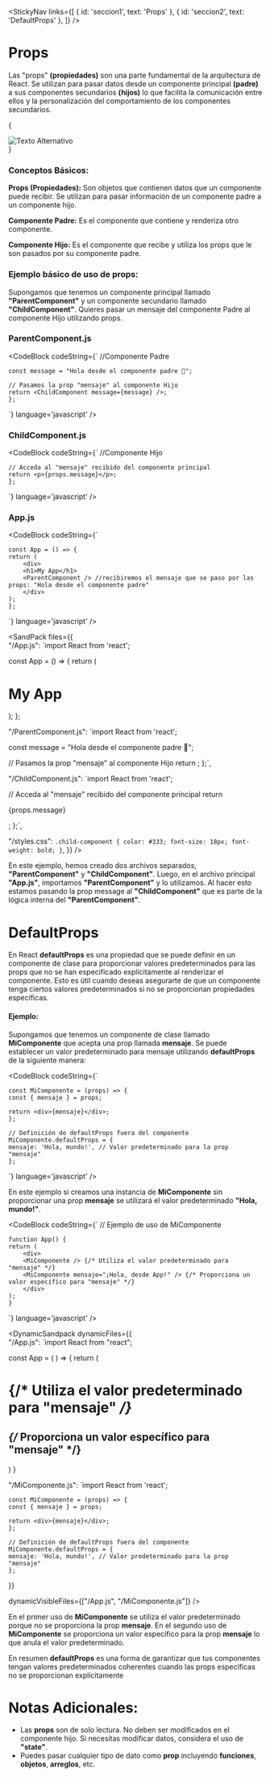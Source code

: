 
<StickyNav
  links={[
    { id: 'seccion1', text: 'Props' },
    { id: 'seccion2', text: 'DefaultProps' },
  ]}
/>

<a id="seccion1"></a>
# Props

Las "props" **(propiedades)** son una parte fundamental de la arquitectura de React.
Se utilizan para pasar datos desde un componente principal **(padre)** a sus componentes secundarios **(hijos)** lo que facilita la comunicación entre ellos y la personalización 
del comportamiento de los componentes secundarios.

{
<div style={{ display: 'flex', justifyContent: 'center', alignItems: 'center' }}>
  <img src={Props} alt="Texto Alternativo" style={{ width: '750px', height: '390px', position: 'relative', marginBottom: '8px' }} />
</div>
}

### Conceptos Básicos:

**Props (Propiedades):** Son objetos que contienen datos que un componente puede recibir. Se utilizan para pasar información de un componente padre a un componente hijo.

**Componente Padre:** Es el componente que contiene y renderiza otro componente.

**Componente Hijo:** Es el componente que recibe y utiliza los props que le son pasados por su componente padre.

### Ejemplo básico de uso de props:

Supongamos que tenemos un componente principal llamado **"ParentComponent"** y un componente secundario llamado **"ChildComponent"**. Quieres pasar un mensaje del componente Padre 
al componente Hijo utilizando props.

### ParentComponent.js

<CodeBlock
  codeString={`
    //Componente Padre

    const message = "Hola desde el componente padre 👋";

    // Pasamos la prop "mensaje" al componente Hijo
    return <ChildComponent message={message} />;
    };
  `} 
  language='javascript'
/>

### ChildComponent.js

<CodeBlock
  codeString={`
    //Componente Hijo

    // Acceda al "mensaje" recibido del componente principal
    return <p>{props.message}</p>;
    };
  `} 
  language='javascript'
/>

### App.js

<CodeBlock
  codeString={`

    const App = () => {
    return (
        <div>
        <h1>My App</h1>
        <ParentComponent /> //recibiremos el mensaje que se paso por las props: "Hola desde el componente padre"
        </div>
    );
    };

  `} 
  language='javascript'
/>

<SandPack 
files={{    
"/App.js": 
`import React from 'react';

const App = () => {
  return (
  <div>
    <h1>My App</h1>
    <ParentComponent />
  </div>
  );
};


"/ParentComponent.js":
`import React from 'react';

  const message = "Hola desde el componente padre 👋";

  // Pasamos la prop "mensaje" al componente Hijo
  return <ChildComponent message={message} />;
};`,

"/ChildComponent.js":
`import React from 'react';

  // Acceda al "mensaje" recibido del componente principal
  return <p className="child-component">{props.message}</p>;
};`,

"/styles.css": 
`.child-component {
  color: #333;
  font-size: 18px;
  font-weight: bold;
}`,
}}
/>

En este ejemplo, hemos creado dos archivos separados, **"ParentComponent"** y **"ChildComponent"**. Luego, en el archivo principal **"App.js"**, importamos **"ParentComponent"** y 
lo utilizamos. Al hacer esto estamos pasando la prop message al **"ChildComponent"** que es parte de la lógica interna del **"ParentComponent"**.

<a id="seccion2"></a>
# DefaultProps

En React **defaultProps** es una propiedad que se puede definir en un componente de clase para proporcionar valores predeterminados para las props que no se han especificado 
explícitamente al renderizar el componente. Esto es útil cuando deseas asegurarte de que un componente tenga ciertos valores predeterminados si no se proporcionan propiedades 
específicas.

#### Ejemplo:

Supongamos que tenemos un componente de clase llamado **MiComponente** que acepta una prop llamada **mensaje**. Se puede establecer un valor predeterminado para mensaje utilizando 
**defaultProps** de la siguiente manera:

<CodeBlock
  codeString={`

    const MiComponente = (props) => {
    const { mensaje } = props;

    return <div>{mensaje}</div>;
    };

    // Definición de defaultProps fuera del componente
    MiComponente.defaultProps = {
    mensaje: 'Hola, mundo!', // Valor predeterminado para la prop "mensaje"
    };

  `} 
  language='javascript'
/>

En este ejemplo si creamos una instancia de **MiComponente** sin proporcionar una prop **mensaje** se utilizará el valor predeterminado **"Hola, mundo!"**.

<CodeBlock
  codeString={`
    // Ejemplo de uso de MiComponente

    function App() {
    return (
        <div>
        <MiComponente /> {/* Utiliza el valor predeterminado para "mensaje" */}
        <MiComponente mensaje="¡Hola, desde App!" /> {/* Proporciona un valor específico para "mensaje" */}
        </div>
    );
    }

  `} 
  language='javascript'
/>

<DynamicSandpack
dynamicFiles={{    
"/App.js": 
`import React from "react";

const App = ( ) => {
  return (
    <div>
      <h1>
        <MiComponente /> {/* Utiliza el valor predeterminado para "mensaje" */}
      </h1>
      <h2>
        <MiComponente mensaje="¡Hola, desde App!" /> {/* Proporciona un valor específico para "mensaje" */}
      </h2>
    </div>
  )
}


"/MiComponente.js":
`import React from 'react';

    const MiComponente = (props) => {
    const { mensaje } = props;

    return <div>{mensaje}</div>;
    };

    // Definición de defaultProps fuera del componente
    MiComponente.defaultProps = {
    mensaje: 'Hola, mundo!', // Valor predeterminado para la prop "mensaje"
    };

  }}
  
  dynamicVisibleFiles={["/App.js", "/MiComponente.js"]}
/>

 En el primer uso de **MiComponente** se utiliza el valor predeterminado porque no se proporciona la prop **mensaje**.
 En el segundo uso de **MiComponente** se proporciona un valor específico para la prop **mensaje** lo que anula el valor predeterminado.

 En resumen **defaultProps** es una forma de garantizar que tus componentes tengan valores predeterminados coherentes cuando las props específicas no se proporcionan explícitamente

# Notas Adicionales:

- Las **props** son de solo lectura. No deben ser modificados en el componente hijo. Si necesitas modificar datos, considera el uso de **"state"**.
- Puedes pasar cualquier tipo de dato como **prop** incluyendo **funciones**, **objetos**, **arreglos**, etc.